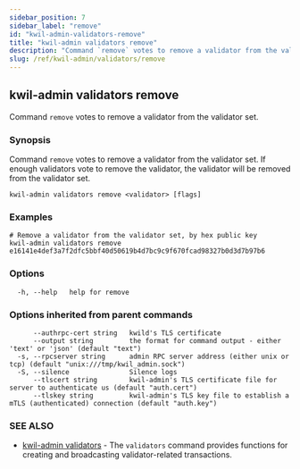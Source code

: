 ```yaml
---
sidebar_position: 7
sidebar_label: "remove"
id: "kwil-admin-validators-remove"
title: "kwil-admin validators remove"
description: "Command `remove` votes to remove a validator from the validator set."
slug: /ref/kwil-admin/validators/remove
---
```


## kwil-admin validators remove

Command `remove` votes to remove a validator from the validator set.

### Synopsis

Command `remove` votes to remove a validator from the validator set. If enough validators vote to remove the validator, the validator will be removed from the validator set.

```
kwil-admin validators remove <validator> [flags]
```

### Examples

```
# Remove a validator from the validator set, by hex public key
kwil-admin validators remove e16141e4def3a7f2dfc5bbf40d50619b4d7bc9c9f670fcad98327b0d3d7b97b6
```

### Options

```
  -h, --help   help for remove
```

### Options inherited from parent commands

```
      --authrpc-cert string   kwild's TLS certificate
      --output string         the format for command output - either 'text' or 'json' (default "text")
  -s, --rpcserver string      admin RPC server address (either unix or tcp) (default "unix:///tmp/kwil_admin.sock")
  -S, --silence               Silence logs
      --tlscert string        kwil-admin's TLS certificate file for server to authenticate us (default "auth.cert")
      --tlskey string         kwil-admin's TLS key file to establish a mTLS (authenticated) connection (default "auth.key")
```

### SEE ALSO

* [kwil-admin validators](/docs/ref/kwil-admin/validators)	 - The `validators` command provides functions for creating and broadcasting validator-related transactions.

